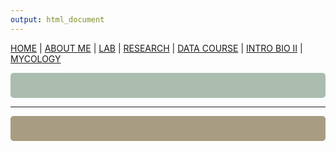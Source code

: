 ```yaml
---
output: html_document
---
```

[HOME](http://gzahn.github.io/) | [ABOUT ME](http://gzahn.github.io/about-me/) | [LAB](http://gzahn.github.io/lab/) | [RESEARCH](http://gzahn.github.io/pubs_and_pres/) | [DATA COURSE](http://gzahn.github.io/data-course/) | [INTRO BIO II](http://gzahn.github.io/BIOL1620/) | [MYCOLOGY](http://gzahn.github.io/mycology/)

<style>
div.gray { background-color:#aabdaf; border-radius: 5px; padding: 20px;}
</style>
<div class = "gray">





</div>


_____

<style>
div.blue { background-color:#a89d82; border-radius: 5px; padding: 20px;}
</style>
<div class = "blue">


</div>